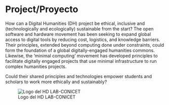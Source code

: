 # Project/Proyecto {.unnumbered}
How can a Digital Humanities (DH) project be ethical, inclusive and (technologically and ecologically) sustainable from the start? The open software and hardware movement has been seeking to expand global access to digital tools by reducing cost, logistics, and knowledge barriers. Their principles, extended beyond computing done under constraints, could form the  foundation of a global digitally-engaged humanities commons. Likewise, the ‘minimal computing’ movement has developed principles to facilitate digitally engaged projects that use minimal infrastructure to run complex humanities projects. 

Could their shared principles and technologies empower students and scholars to work more ethically  and sustainably? 

![Logo del HD LAB-CONICET](/cover.jpg)



